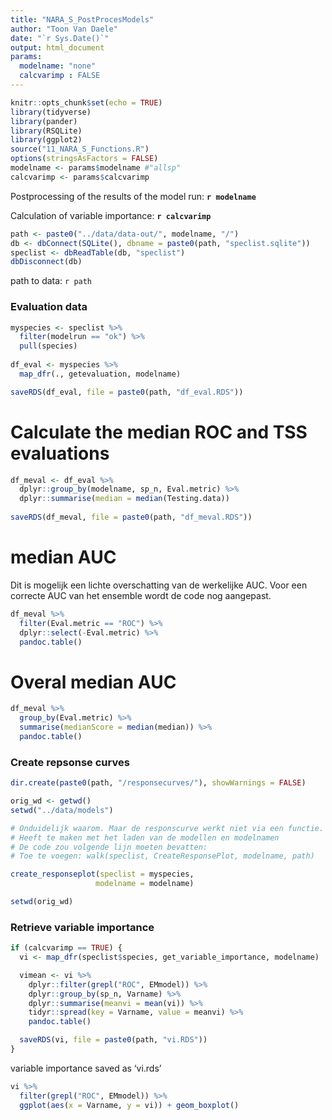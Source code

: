 ```yaml
---
title: "NARA_S_PostProcesModels"
author: "Toon Van Daele"
date: "`r Sys.Date()`"
output: html_document
params:
  modelname: "none"
  calcvarimp : FALSE
---
```


```r
knitr::opts_chunk$set(echo = TRUE)
library(tidyverse)
library(pander)
library(RSQLite)
library(ggplot2)
source("11_NARA_S_Functions.R")
options(stringsAsFactors = FALSE)
modelname <- params$modelname #"allsp" 
calcvarimp <- params$calcvarimp
```

Postprocessing of the results of the model run: **`r modelname`**

Calculation of variable importance: **`r calcvarimp`**

```r
path <- paste0("../data/data-out/", modelname, "/")
db <- dbConnect(SQLite(), dbname = paste0(path, "speclist.sqlite"))
speclist <- dbReadTable(db, "speclist")
dbDisconnect(db)
```

path to data:  `r path`

### Evaluation data

```r
myspecies <- speclist %>%
  filter(modelrun == "ok") %>%
  pull(species)
  
df_eval <- myspecies %>%
  map_dfr(., getevaluation, modelname)

saveRDS(df_eval, file = paste0(path, "df_eval.RDS"))
```

# Calculate the median ROC and TSS evaluations

```r
df_meval <- df_eval %>%
  dplyr::group_by(modelname, sp_n, Eval.metric) %>%
  dplyr::summarise(median = median(Testing.data))
  
saveRDS(df_meval, file = paste0(path, "df_meval.RDS"))
```

# median AUC

Dit is mogelijk een lichte overschatting van de werkelijke AUC.
Voor een correcte AUC van het ensemble wordt de code nog aangepast.

```r
df_meval %>%
  filter(Eval.metric == "ROC") %>%
  dplyr::select(-Eval.metric) %>%
  pandoc.table()
```

# Overal median AUC

```r
df_meval %>%
  group_by(Eval.metric) %>%
  summarise(medianScore = median(median)) %>%
  pandoc.table()
```

### Create repsonse curves

```r
dir.create(paste0(path, "/responsecurves/"), showWarnings = FALSE)

orig_wd <- getwd()
setwd("../data/models")

# Onduidelijk waarom. Maar de responscurve werkt niet via een functie.
# Heeft te maken met het laden van de modellen en modelnamen
# De code zou volgende lijn moeten bevatten:
# Toe te voegen: walk(speclist, CreateResponsePlot, modelname, path)

create_responseplot(speclist = myspecies,
                   modelname = modelname)

setwd(orig_wd)
```


### Retrieve variable importance

```r
if (calcvarimp == TRUE) {
  vi <- map_dfr(speclist$species, get_variable_importance, modelname)

  vimean <- vi %>%
    dplyr::filter(grepl("ROC", EMmodel)) %>%
    dplyr::group_by(sp_n, Varname) %>%
    dplyr::summarise(meanvi = mean(vi)) %>%
    tidyr::spread(key = Varname, value = meanvi) %>%
    pandoc.table()

  saveRDS(vi, file = paste0(path, "vi.RDS"))
}
```

variable importance saved as 'vi.rds'

```r
vi %>%
  filter(grepl("ROC", EMmodel)) %>%
  ggplot(aes(x = Varname, y = vi)) + geom_boxplot()
```

